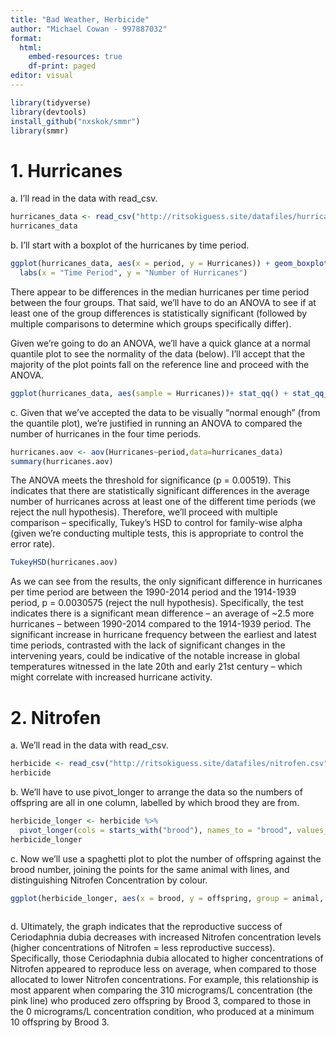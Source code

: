 ---
title: "Bad Weather, Herbicide"
author: "Michael Cowan - 997887032"
format: 
  html:
    embed-resources: true
    df-print: paged
editor: visual
---

```{r}
library(tidyverse)
library(devtools)
install_github("nxskok/smmr")
library(smmr)
```

# **1. Hurricanes**

a\. I'll read in the data with read_csv.

```{r}
hurricanes_data <- read_csv("http://ritsokiguess.site/datafiles/hurricanes.csv")
hurricanes_data
```

b\. I'll start with a boxplot of the hurricanes by time period.

```{r}
ggplot(hurricanes_data, aes(x = period, y = Hurricanes)) + geom_boxplot() + 
  labs(x = "Time Period", y = "Number of Hurricanes")
```

There appear to be differences in the median hurricanes per time period between the four groups. That said, we'll have to do an ANOVA to see if at least one of the group differences is statistically significant (followed by multiple comparisons to determine which groups specifically differ).

Given we're going to do an ANOVA, we'll have a quick glance at a normal quantile plot to see the normality of the data (below). I'll accept that the majority of the plot points fall on the reference line and proceed with the ANOVA.

```{r}
ggplot(hurricanes_data, aes(sample = Hurricanes))+ stat_qq() + stat_qq_line() + facet_wrap(~period)
```

c\. Given that we've accepted the data to be visually "normal enough" (from the quantile plot), we're justified in running an ANOVA to compared the number of hurricanes in the four time periods.

```{r}
hurricanes.aov <- aov(Hurricanes~period,data=hurricanes_data)
summary(hurricanes.aov)
```

The ANOVA meets the threshold for significance (p = 0.00519). This indicates that there are statistically significant differences in the average number of hurricanes across at least one of the different time periods (we reject the null hypothesis). Therefore, we'll proceed with multiple comparison -- specifically, Tukey's HSD to control for family-wise alpha (given we're conducting multiple tests, this is appropriate to control the error rate).

```{r}
TukeyHSD(hurricanes.aov)
```

As we can see from the results, the only significant difference in hurricanes per time period are between the 1990-2014 period and the 1914-1939 period, p = 0.0030575 (reject the null hypothesis). Specifically, the test indicates there is a significant mean difference -- an average of \~2.5 more hurricanes -- between 1990-2014 compared to the 1914-1939 period. The significant increase in hurricane frequency between the earliest and latest time periods, contrasted with the lack of significant changes in the intervening years, could be indicative of the notable increase in global temperatures witnessed in the late 20th and early 21st century -- which might correlate with increased hurricane activity.

# **2. Nitrofen**

a\. We'll read in the data with read_csv.

```{r}
herbicide <- read_csv("http://ritsokiguess.site/datafiles/nitrofen.csv")
herbicide
```

b\. We'll have to use pivot_longer to arrange the data so the numbers of offspring are all in one column, labelled by which brood they are from.

```{r}
herbicide_longer <- herbicide %>%
  pivot_longer(cols = starts_with("brood"), names_to = "brood", values_to = "offspring")
herbicide_longer
```

c\. Now we'll use a spaghetti plot to plot the number of offspring against the brood number, joining the points for the same animal with lines, and distinguishing Nitrofen Concentration by colour.

```{r}
ggplot(herbicide_longer, aes(x = brood, y = offspring, group = animal, color = factor(conc))) + geom_line() + geom_point() + labs(title = "Offspring Count per Brood by Nitrofen Concentration", x = "Brood Number", y = "Number of Offspring", color = "Nitrofen Concentration (µg/L)")
                                                                                                                                  
```

d\. Ultimately, the graph indicates that the reproductive success of Ceriodaphnia dubia decreases with increased Nitrofen concentration levels (higher concentrations of Nitrofen = less reproductive success). Specifically, those Ceriodaphnia dubia allocated to higher concentrations of Nitrofen appeared to reproduce less on average, when compared to those allocated to lower Nitrofen concentrations. For example, this relationship is most apparent when comparing the 310 micrograms/L concentration (the pink line) who produced zero offspring by Brood 3, compared to those in the 0 micrograms/L concentration condition, who produced at a minimum 10 offspring by Brood 3.
